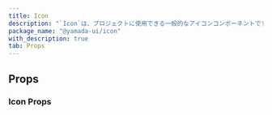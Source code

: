 ```yaml
---
title: Icon
description: "`Icon`は、プロジェクトに使用できる一般的なアイコンコンポーネントです。"
package_name: "@yamada-ui/icon"
with_description: true
tab: Props
---
```


## Props

### Icon Props

<PropsCard
  name="size"
  type='UIValue<number | "small" | (string & {}) | "-moz-initial" | "inherit" | "initial" | "revert" | "revert-layer" | "unset" | "large" | "medium" | "x-large" | "x-small" | "xx-large" | "xx-small" | ... 16 more ... | "9xl">'
  description="The CSS `font-size` property."
/>
